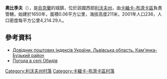 {{coord|50|8|32|N|24|19|18|E|scale:100000|display=title}}

'''奧比季夫'''（{{lang-uk|Обидів}}），是[[烏克蘭|烏克蘭]]的城鎮，位於該國西部[[利沃夫州|利沃夫州]]，由[[卡緬卡-布濟卡區|卡緬卡-布濟卡區]]負責管轄，始建於1650年，面積0.06平方公里，海拔高度211米，2001年人口236，人口密度每平方公里4,214.29人。

==參考資料==
*[http://www.uaidx.com/13/287/index Довідник поштових індексів України. Львівська область. Кам'янка-Бузький район] {{Wayback|url=http://www.uaidx.com/13/287/index |date=20160909184945 }}
* [http://weather.in.ua/ua/l'vovskaja/18380 Погода в селі Обидів] {{Wayback|url=http://weather.in.ua/ua/l'vovskaja/18380 |date=20160305212643 }}

[[Category:利沃夫州村落|Category:利沃夫州村落]]
[[Category:卡緬卡-布濟卡區村落|Category:卡緬卡-布濟卡區村落]]


{{Lviv-geo-stub}}